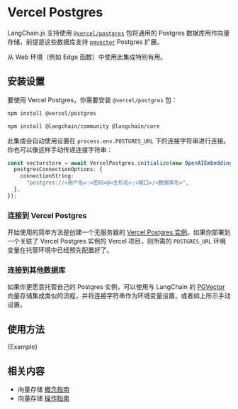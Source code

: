# Vercel Postgres

LangChain.js 支持使用 [`@vercel/postgres`](https://www.npmjs.com/package/@vercel/postgres) 包将通用的 Postgres 数据库用作向量存储，前提是这些数据库支持 [`pgvector`](https://github.com/pgvector/pgvector) Postgres 扩展。

从 Web 环境（例如 Edge 函数）中使用此集成特别有用。

## 安装设置

要使用 Vercel Postgres，你需要安装 `@vercel/postgres` 包：

```bash npm2yarn
npm install @vercel/postgres
```


<IntegrationInstallTooltip></IntegrationInstallTooltip>

```bash npm2yarn
npm install @langchain/community @langchain/core
```

此集成会自动使用设置在 `process.env.POSTGRES_URL` 下的连接字符串进行连接。你也可以像这样手动传递连接字符串：

```typescript
const vectorstore = await VercelPostgres.initialize(new OpenAIEmbeddings(), {
  postgresConnectionOptions: {
    connectionString:
      "postgres://<用户名>:<密码>@<主机名>:<端口>/<数据库名>",
  },
});
```

### 连接到 Vercel Postgres

开始使用的简单方法是创建一个无服务器的 [Vercel Postgres 实例](https://vercel.com/docs/storage/vercel-postgres/quickstart)。如果你部署到一个关联了 Vercel Postgres 实例的 Vercel 项目，则所需的 `POSTGRES_URL` 环境变量在托管环境中已经预先配置好了。

### 连接到其他数据库

如果你更愿意托管自己的 Postgres 实例，可以使用与 LangChain 的 [PGVector](/docs/integrations/vectorstores/pgvector) 向量存储集成类似的流程，并将连接字符串作为环境变量设置，或者如上所示手动设置。

## 使用方法


<CodeBlock language="typescript">{Example}</CodeBlock>

## 相关内容

- 向量存储 [概念指南](/docs/concepts/#vectorstores)
- 向量存储 [操作指南](/docs/how_to/#vectorstores)